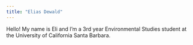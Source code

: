 ```yaml
---
title: "Elias Dewald"
---
```


Hello! My name is Eli and I'm a 3rd year Environmental Studies student at the University of California Santa Barbara.

```r

```
